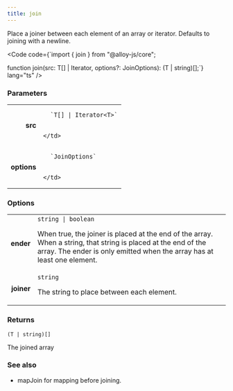 ```yaml
---
title: join
---
```





Place a joiner between each element of an array or iterator. Defaults to joining with a newline.

<Code code={`import { join } from "@alloy-js/core";

function join<T>(src: T[] | Iterator<T>, options?: JoinOptions): (T | string)[];`} lang="ts" />

### Parameters

<table>
  <tr>
    <td style="text-align: right;font-weight: bold;">src</td>
    <td>
    
      `T[] | Iterator<T>`
      
      
    </td>
  </tr>
  <tr>
    <td style="text-align: right;font-weight: bold;">options</td>
    <td>
    
      `JoinOptions`
      
      
    </td>
  </tr>
</table>

### Options

<table>
  <tr>
    <td style="text-align: right;font-weight: bold;">ender</td>
    <td>
      <Badge text="optional" variant="note" size="small" /> <code>string | boolean</code>
  
  When true, the joiner is placed at the end of the array. When a string, that string is placed at the end of the array. The ender is only emitted when the array has at least one element.
  
  
  </td>
  </tr>
  <tr>
    <td style="text-align: right;font-weight: bold;">joiner</td>
    <td>
      <Badge text="optional" variant="note" size="small" /> <code>string</code>
  
  The string to place between each element.
  
  
  </td>
  </tr>
</table>

### Returns

<code>(T | string)[]</code>

The joined array







### See also


* mapJoin for mapping before joining.

